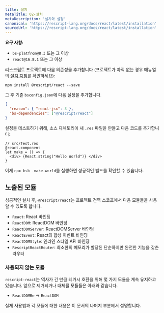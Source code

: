 ```yaml
---
title: 설치
metaTitle: 02-설치
metaDescription: '설치와 설정'
canonical: 'https://rescript-lang.org/docs/react/latest/installation'
sourceUrl: 'https://rescript-lang.org/docs/react/latest/installation'
---
```


**요구 사항:**

- `bs-platfrom@8.3` 또는 그 이상
- `react@16.8.1` 또는 그 이상

리스크립트 프로젝트에 다음 의존성을 추가합니다 (프로젝트가 아직 없는 경우 매뉴얼의 [설치 지침](/docs/manual/latest/installation)를 확인하세요):

```
npm install @rescript/react --save
```

그 후 기존 `bsconfig.json`에 다음 설정을 추가합니다.

```json
{
  "reason": { "react-jsx": 3 },
  "bs-dependencies": ["@rescript/react"]
}
```

설정을 테스트하기 위해, 소스 디렉토리에 새 `.res` 파일을 만들고 다음 코드를 추가합니다:

```reason
// src/Test.res
@react.component
let make = () => {
  <div> {React.string("Hello World")} </div>
}
```

이제 `npx bsb -make-world`를 실행하면 성공적인 빌드를 확인할 수 있습니다.

## 노출된 모듈

성공적인 설치 후, `@rescript/react`는 프로젝트 전역 스코프에서 다음 모듈들을 사용할 수 있도록 합니다.

- `React`: React 바인딩
- `ReactDOM`: ReactDOM 바인딩
- `ReactDOMServer`: ReactDOMServer 바인딩
- `ReactEvent`: React의 합성 이벤트 바인딩
- `ReactDOMStyle`: 인라인 스타일 API 바인딩
- `RescriptReactRouter`: 최소한의 메모리가 할당된 단순하지만 완전한 기능을 갖춘 라우터

### 사용되지 않는 모듈

`rescript-react`는 역사가 긴 만큼 레거시 호환을 위해 몇 가지 모듈을 계속 유지하고 있습니다. 앞으로 제거되거나 대체될 모듈들은 아래와 같습니다.

- `ReactDOMRe` -> `ReactDOM`

실제 사용법과 각 모듈에 대한 내용은 이 문서의 나머지 부분에서 설명합니다.
